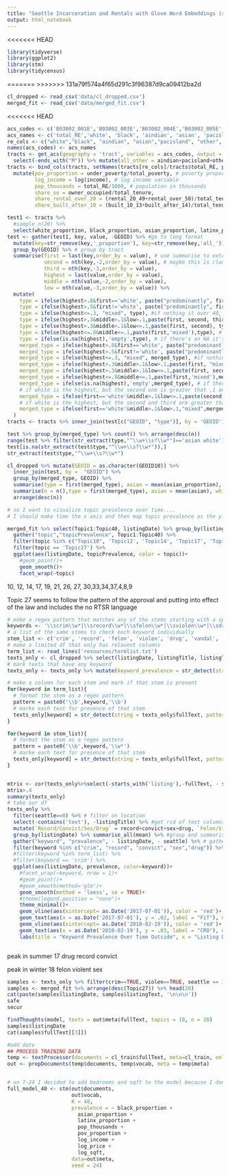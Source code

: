 ```yaml
---
title: "Seattle Incarceration and Rentals with Glove Word Embeddings (sirGloVE)"
output: html_notebook
---
```


<<<<<<< HEAD
```r
library(tidyverse)
library(ggplot2)
library(stm)
library(tidycensus)
```

=======
>>>>>>> 131a79f574a4f65d291c3f96387d9ca09412ba2d

```r
cl_dropped <- read_csv('data/cl_dropped.csv')
merged_fit <- read_csv('data/merged_fit.csv')
```

<<<<<<< HEAD
```r

acs_codes <- c('B03002_001E','B03002_003E','B03002_004E','B03002_005E','B03002_006E','B03002_007E','B03002_009E','B03002_012E','B17001_001E','B17001_002E','B19013_001E', 'B06009_005E','B08015_001E','B25003_001E','B25003_002E','B25003_003E', 'B25032_001E','B25032_020E', 'B25032_021E', 'B25036_001E','B25036_015E','B25036_014E')
acs_names <- c('total_RE','white', 'black', 'aindian', 'asian', 'pacisland', 'other', 'latinx', 'total_poverty', 'under_poverty', 'income', 'col_degree','commute', 'total_tenure', 'owner_occupied', 'rental', 'total_tenure_size', 'rental_20_49','rental_over_50','total_tenure_year', 'built_10_13', 'built_after_14')
re_cols <- c("white","black", "aindian", "asian","pacisland", "other", "latinx", "all_other") # save a vector of race and ethnicity categories
names(acs_codes) <- acs_names
tracts <- get_acs(geography = 'tract', variables = acs_codes, output = 'wide', state = 'WA') %>% #grab census data
  select(-ends_with("M")) %>% mutate(all_other = aindian+pacisland+other) # drop moe columns
tracts <- bind_cols(tracts, setNames(tracts[re_cols]/tracts$total_RE, paste0(re_cols,"_proportion"))) %>% # make racial proportion columns
  mutate(pov_proportion = under_poverty/total_poverty, # poverty proportion variable
         log_income = log(income), # log income variable
         pop_thousands = total_RE/1000, # population in thousands
         share_oo = owner_occupied/total_tenure,
         share_rental_over_20 = (rental_20_49+rental_over_50)/total_tenure,
         share_built_after_10 = (built_10_13+built_after_14)/total_tenure)
```


```r
test1 <- tracts %>%
  #sample_n(20) %>%
  select(white_proportion, black_proportion, asian_proportion, latinx_proportion, all_other_proportion, GEOID)
test <- gather(test1, key, value, -GEOID) %>% #go to long format
  mutate(key=str_remove(key,'_proportion'), key=str_remove(key,'all_')) %>% #clean up the key
  group_by(GEOID) %>% # group by tract
  summarise(first = last(key,order_by = value), # use summarise to extract the top three labels and values
            second = nth(key,-2,order_by = value), # maybe this is clumsy but its fast and its after midnight
            third = nth(key,-3,order_by = value),
            highest = last(value,order_by = value),
            middle = nth(value,-2,order_by = value),
            low = nth(value,-3,order_by = value)) %>%
  mutate(
    type = ifelse(highest>.8&first=='white', paste("predominantly", first), NA), # if the first one is white and over 80, it's predominantly that
    type = ifelse(highest>.5&first!='white', paste("predominantly", first), type), # if the first one is not white and over 50, it's predominantly that
    type = ifelse(highest<=.3, "mixed", type), #if nothing it over 40, it's a mixed neighborhood
    type = ifelse(highest>.3&middle>.1&low>.1,paste(first, second, third), type), # if the second and third heighest ar both over 20, it's all three in that order
    type = ifelse(highest>.3&middle>.1&low<=.1,paste(first, second), type), # if the second is over 20 but the third isn't, we'll just label it with the first two groups,
    type = ifelse(highest<=.8&middle<=.1,paste(first,'mixed'),type), # if the second is below 20 then we'll call label it with the first group and mixed
    type = ifelse(is.na(highest),'empty',type), # if there's an NA it's because the tract proportion divided by zero: an empty tract
    merged_type = ifelse(highest>.8&first=='white', paste("predominantly", first), NA), # if the first one is white and over 80, it's predominantly that
    merged_type = ifelse(highest>.5&first!='white', paste("predominantly", first), merged_type), # if the first one is not white and over 50, it's predominantly that
    merged_type = ifelse(highest<=.3, "mixed", merged_type), #if nothing it over 40, it's a mixed neighborhood
    merged_type = ifelse(highest>.3&middle>.1&low>.1,paste(first, "mixed"), merged_type), # if the second and third heighest ar both over 20, it's all three in that order
    merged_type = ifelse(highest>.3&middle>.1&low<=.1,paste(first, second), merged_type), # if the second is over 20 but the third isn't, we'll just label it with the first two groups,
    merged_type = ifelse(highest<=.8&middle<=.1,paste(first,'mixed'),merged_type), # if the second is below 20 then we'll call label it with the first group and mixed
    merged_type = ifelse(is.na(highest),'empty',merged_type), # if there's an NA it's because the tract proportion divided by zero: an empty tract
    # if white is the highest, but the second one is greater that .1 and the third ISN'T then it should be second first
    merged_type = ifelse(first=='white'&middle>.1&low<=.1,paste(second, first), merged_type),
    # if white is the highest, but the second and third are greater that .1 then it should be mixed
    merged_type = ifelse(first=='white'&middle>.1&low>.1,"mixed",merged_type)
  )
tracts <- tracts %>% inner_join(test[c("GEOID", "type")], by = 'GEOID')
```

```r
test %>% group_by(merged_type) %>% count() %>% arrange(desc(n))
range(test %>% filter(str_extract(type,"^\\w+\\s?\\w*")=='asian white') %>% select(highest), na.rm = TRUE)
test[is.na(str_extract(test$type,"^\\w+\\s?\\w*")),]
str_extract(test$type,"^\\w+\\s?\\w*")

cl_dropped %>% mutate(GEOID = as.character(GEOID10)) %>%
  inner_join(test, by =  "GEOID") %>%
  group_by(merged_type, GEOID) %>%
  summarise(type = first(merged_type), asian = mean(asian_proportion), white = mean(white_proportion), black = mean(black_proportion), latinx = mean(latinx_proportion), other = mean(aindian_proportion+other_proportion+pacisland_proportion)) %>%
  summarise(n = n(),type = first(merged_type), asian = mean(asian), white = mean(white), black = mean(black), latinx = mean(latinx), other = mean(other)) %>%
  arrange(desc(n))
```


```r
# so I want to visualize topic prevalence over time....
# I should make time the x axis and then map topic prevalence as the y... take the average for each date and plot it as a dot?

merged_fit %>% select(Topic1:Topic40, listingDate) %>% group_by(listingDate) %>% summarise_all(mean) %>%
  gather("topic","topicPrevalence", Topic1:Topic40) %>%
  filter(topic %in% c("Topic10", 'Topic12', 'Topic14', 'Topic17', 'Topic19', 'Topic21', 'Topic26', 'Topic27', 'Topic30','Topic33','Topic34','Topic37','Topic4','Topic8','Topic9')) %>%
  filter(topic == 'Topic27') %>%
  ggplot(aes(listingDate, topicPrevalence, color = topic))+
    #geom_point()+
    geom_smooth()+
    facet_wrap(~topic)

```
10, 12, 14, 17, 19, 21, 26, 27, 30,33,34,37,4,8,9

Topic 27 seems to follow the pattern of the approval and putting into effect of the law and includes the no RTSR language

```r
# make a regex pattern that matches any of the stems starting with a space
keywords <- '\\scrim\\w*|\\srecord\\w*|\\sfelon\\w*|\\sviolen\\w*|\\sdrug\\w*|\\svandal\\w*|\\ssex\\w*|\\sassault\\w*|\\sconvict\\w*|\\sprior\\w*'
# a list of the same stems to check each keyword individually
stem_list <- c('crim', 'record', 'felon', 'violen', 'drug', 'vandal', 'sex', 'assault', 'convict', 'prior', 'evict', 'safe','secur')
# make a limited df that only has relavent columns
term_list <- read_lines('resources/termlist.txt')
texts_only <- cl_dropped %>% select(listingDate, listingTitle, listingText, seattle) %>% mutate(fullText = paste(listingTitle, listingText))
# mark texts that have any keyword
texts_only <- texts_only %>% mutate(keyword_prevalence = str_detect(string = fullText, pattern = regex(keywords, ignore_case = TRUE)))

# make a column for each stem and mark if that stem is present
for(keyword in term_list){
  # format the stem as a regex pattern
  pattern = paste0('\\b',keyword,'\\b')
  # marke each text for presence of that stem
  texts_only[keyword] = str_detect(string = texts_only$fullText, pattern = regex(pattern, ignore_case = TRUE))
}

for(keyword in stem_list){
  # format the stem as a regex pattern
  pattern = paste0('\\b',keyword,'\\w*')
  # marke each text for presence of that stem
  texts_only[keyword] = str_detect(string = texts_only$fullText, pattern = regex(pattern, ignore_case = TRUE))
}


mtrix <- cor(texts_only%>%select(-starts_with('listing'),-fullText, - seattle))
mtrix>.4
summary(texts_only)
# take our df
texts_only %>%
  filter(seattle==0) %>% # filter on location
  select(-contains('text'), -listingTitle) %>% #get rid of text columns
  mutate(`Record/Convict/Sex/Drug` = record+convict+sex+drug, `Felon/Violen` = felon+violen) %>% #group some cols
  group_by(listingDate) %>% summarise_all(mean) %>% #group and summarise
  gather("keyword", "prevalence", - listingDate, - seattle) %>% # gather the keywords
  filter(keyword %in% c("crim", "record", "convict", "sex","drug")) %>%
  #filter(keyword %in% term_list) %>%
  #filter(keyword == 'crim') %>%
  ggplot(aes(listingDate, prevalence, color=keyword))+
    #facet_wrap(~keyword, nrow = 1)+
    #geom_point()+
    #geom_smooth(method='glm')+
    geom_smooth(method = 'loess', se = TRUE)+
    #theme(legend.position = "none")+
    theme_minimal()+
    geom_vline(aes(xintercept= as.Date('2017-07-01')), color = 'red')+
    geom_text(aes(x = as.Date('2017-07-01'), y = .02, label = "FiT"), nudge_x = 18)+
    geom_vline(aes(xintercept= as.Date('2018-02-19')), color = 'red')+
    geom_text(aes(x = as.Date('2018-02-19'), y = .03, label = "CRO"), nudge_x = 20)+
    labs(title = "Keyword Prevalence Over Time Outside", x = "Listing Date", y = "Proportion of texts including keyword")



```

peak in summer 17
drug
record
convict

peak in winter 18
felon
violent
sex

```r
samples <- texts_only %>% filter(crim==TRUE, violen==TRUE, seattle == 1) %>% sample_n(10)
samples <- merged_fit %>% arrange(desc(Topic27)) %>% head(20)
cat(paste(samples$listingDate, samples$listingText, '\n\n\n'))
safe
secur

findThoughts(model, texts = out$meta$fullText, topics = 10, n = 20)
samples$listingDate
cat(samples$fullText[[3]])
```

```r

#add date
## PROCESS TRAINING DATA
temp <- textProcessor(documents = cl_train$fullText, meta=cl_train, onlycharacter = TRUE)
out <- prepDocuments(temp$documents, temp$vocab, meta = temp$meta)


# on 7-24 I decided to add bedrooms and sqft to the model because I don't think it should treat large adn small expensive units the same
full_model_40 <- stm(out$documents,
                     out$vocab,
                     K = 40,
                     prevalence = ~ black_proportion +
                       asian_proportion +
                       latinx_proportion +
                       pop_thousands +
                       pov_proportion +
                       log_income +
                       log_price +
                       log_sqft,
                     data=out$meta,
                     seed = 24)

```
